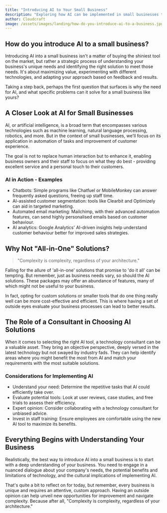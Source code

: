```yaml
---
title: "Introducing AI to Your Small Business"
description: "Exploring how AI can be implemented in small businesses to streamline processes and enhance customer experience."
author: Cloudcraft
image: /assets/images/landing/how-do-you-introduce-ai-to-a-business.jpg
---
```


## How do you introduce AI to a small business?

Introducing AI into a small business isn't a matter of buying the shiniest tool on the market, but rather a strategic process of understanding your business's unique needs and identifying the right solution to meet those needs. It's about maximizing value, experimenting with different technologies, and adapting your approach based on feedback and results.

Taking a step back, perhaps the first question that surfaces is why the need for AI, and what specific problems can it solve for a small business like yours?

<ServicesBlurb />

## A Closer Look at AI for Small Businesses

AI, or artificial intelligence, is a broad term that encompasses various technologies such as machine learning, natural language processing, robotics, and more. But in the context of small businesses, we'll focus on its application in automation of tasks and improvement of customer experience.

The goal is not to replace human interaction but to enhance it, enabling business owners and their staff to focus on what they do best - providing excellent service and a personal touch to their customers. 

### AI in Action - Examples

 * Chatbots: Simple programs like Chatfuel or MobileMonkey can answer frequently asked questions, freeing up staff time.
 * AI-assisted customer segmentation: tools like Clearbit and Optimizely can aid in targeted marketing.
 * Automated email marketing: Mailchimp, with their advanced automation features, can send highly personalised emails based on customer behaviour.
 * AI analytics: Google Analytics' AI-driven insights help understand customer behaviour better for improved sales strategies.

<GetStartedBlurb />

## Why Not "All-in-One" Solutions?

<blockquote tip>
 "Complexity is complexity, regardless of your architecture."
</blockquote>

Falling for the allure of 'all-in-one' solutions that promise to 'do it all' can be tempting. But remember, just as business needs vary, so should the AI solutions. These packages may offer an abundance of features, many of which might not be useful to your business.

In fact, opting for custom solutions or smaller tools that do one thing really well can be more cost-effective and efficient. This is where having a set of outside eyes evaluate your business processes can lead to better results.

## The Role of a Consultant in Choosing AI Solutions

When it comes to selecting the right AI tool, a technology consultant can be a valuable asset. They bring an objective perspective, deeply versed in the latest technology but not swayed by industry fads. They can help identify areas where you might benefit the most from AI and match your requirements with the most suitable solutions.

### Considerations for Implementing AI

 * Understand your need: Determine the repetitive tasks that AI could efficiently take over.
 * Evaluate potential tools: Look at user reviews, case studies, and free trials to assess their efficiency.
 * Expert opinion: Consider collaborating with a technology consultant for unbiased advice.
 * Invest in staff training: Ensure employees are comfortable using the new AI tool to maximize its benefits.

## Everything Begins with Understanding Your Business

Realistically, the best way to introduce AI into a small business is to start with a deep understanding of your business. You need to engage in a nuanced dialogue about your company's needs, the potential benefits and limitations of technology, and the cultural implications of implementing AI. 

That's quite a bit to reflect on for today, but remember, every business is unique and requires an attentive, custom approach. Having an outside opinion can help unveil new opportunities for improvement and navigate complexity. Because after all, "Complexity is complexity, regardless of your architecture."
